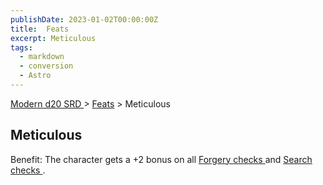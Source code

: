 ```yaml
---
publishDate: 2023-01-02T00:00:00Z
title:  Feats
excerpt: Meticulous
tags:
  - markdown
  - conversion
  - Astro
---
```


[ Modern d20 SRD ](/#modernD20) > [ Feats](modern-d20-srd-feats-index) > Meticulous

##  Meticulous

Benefit: The character gets a +2 bonus on all [ Forgery ](modern-d20-srd-skills-forgery) [ checks ](modern-d20-srd-skills-skill-basics-php#skill-check-index) and [ Search ](modern-d20-srd-skills-search) [ checks ](modern-d20-srd-skills-skill-basics-php#skill-check-index) .

